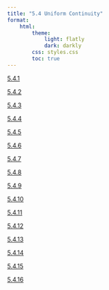 ```yaml
---
title: "5.4 Uniform Continuity"
format:
    html:
        theme:
            light: flatly
            dark: darkly
        css: styles.css
        toc: true
---
```

                                          
[5.4.1](./5.4.1.qmd)
                                          
[5.4.2](./5.4.2.qmd)
                                          
[5.4.3](./5.4.3.qmd)
                                          
[5.4.4](./5.4.4.qmd)
                                          
[5.4.5](./5.4.5.qmd)
                                          
[5.4.6](./5.4.6.qmd)
                                          
[5.4.7](./5.4.7.qmd)
                                          
[5.4.8](./5.4.8.qmd)
                                          
[5.4.9](./5.4.9.qmd)
                                          
[5.4.10](./5.4.10.qmd)
                                          
[5.4.11](./5.4.11.qmd)
                                          
[5.4.12](./5.4.12.qmd)
                                          
[5.4.13](./5.4.13.qmd)
                                          
[5.4.14](./5.4.14.qmd)
                                          
[5.4.15](./5.4.15.qmd)
                                          
[5.4.16](./5.4.16.qmd)